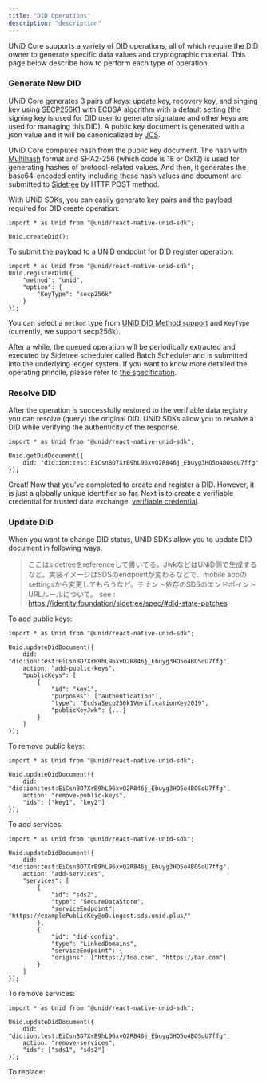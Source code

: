 ```yaml
---
title: "DID Operations"
description: "description"
---
```


UNiD Core supports a variety of DID operations, all of which require the DID owner to generate specific data values and cryptographic material. This page below describe how to perform each type of operation.

### Generate New DID

UNiD Core generates 3 pairs of keys: update key, recovery key, and singing key using [SECP256K1](https://w3c-ccg.github.io/lds-ecdsa-secp256k1-2019/) with ECDSA algorithm with a default setting (the signing key is used for DID user to generate signature and other keys are used for managing this DID). A public key document is generated with a json value and it will be canonicalized by [JCS](https://tools.ietf.org/id/draft-rundgren-json-canonicalization-scheme-00.html). 

UNiD Core computes hash from the public key document. The hash with [Multihash](https://multiformats.io/multihash/) format and SHA2-256 (which code is 18 or 0x12) is used for generating hashes of protocol-related values. And then, it generates the base64-encoded entity including these hash values and document are submitted to [Sidetree](https://github.com/decentralized-identity/sidetree) by HTTP POST method.

With UNiD SDKs, you can easily generate key pairs and the payload required for DID create operation:
```
import * as Unid from "@unid/react-native-unid-sdk";

Unid.createDid();
```

To submit the payload to a UNiD endpoint for DID register operation:
```
import * as Unid from "@unid/react-native-unid-sdk";
Unid.registerDid({
	"method": "unid",
	"option": {
		"KeyType": "secp256k"
	}
});

```

You can select a `method` type from [UNiD DID Method support](./unid/2-drivers) and `KeyType` (currently, we support secp256k).

After a while, the queued operation will be periodically extracted and executed by Sidetree scheduler called Batch Scheduler and is submitted into the underlying ledger system. If you want to know more detailed the operating princile, please refer to [the specification](https://identity.foundation/sidetree/spec/).



### Resolve DID

After the operation is successfully restored to the verifiable data registry, you can resolve (query) the original DID. UNiD SDKs allow you to resolve a DID while verifying the authenticity of the response.

```
import * as Unid from "@unid/react-native-unid-sdk";

Unid.getDidDocument({
	did: "did:ion:test:EiCsnBO7XrB9hL96xvQ2R846j_Ebuyg3HO5o4BOSoU7ffg"
});
```

Great! Now that you've completed to create and register a DID. However, it is just a globally unique identifier so far. Next is to create a verifiable credential for trusted data exchange. [verifiable credential](./4-verifiable-credential).




### Update DID

When you want to change DID status, UNiD SDKs allow you to update DID document in following ways. 

> ここはsidetreeをreferenceして書いてる。JwkなどはUNiD側で生成するなど。実装イメージはSDSのendpointが変わるなどで、mobile appのsettingsから変更してもらうなど。テナント依存のSDSのエンドポイントURLルールについて。 see : https://identity.foundation/sidetree/spec/#did-state-patches

To add public keys:

```
import * as Unid from "@unid/react-native-unid-sdk";

Unid.updateDidDocument({
	did: "did:ion:test:EiCsnBO7XrB9hL96xvQ2R846j_Ebuyg3HO5o4BOSoU7ffg",
	action: "add-public-keys",
	"publicKeys": [
    	{
	    	"id": "key1",
			"purposes": ["authentication"],
			"type": "EcdsaSecp256k1VerificationKey2019",
			"publicKeyJwk": {...}
    	}
  	]
});
```

To remove public keys:
```
import * as Unid from "@unid/react-native-unid-sdk";

Unid.updateDidDocument({
	did: "did:ion:test:EiCsnBO7XrB9hL96xvQ2R846j_Ebuyg3HO5o4BOSoU7ffg",
	action: "remove-public-keys",
	"ids": ["key1", "key2"]
});
```

To add services:

```
import * as Unid from "@unid/react-native-unid-sdk";

Unid.updateDidDocument({
	did: "did:ion:test:EiCsnBO7XrB9hL96xvQ2R846j_Ebuyg3HO5o4BOSoU7ffg",
	action: "add-services",
	"services": [
		{
			"id": "sds2",
			"type": "SecureDataStore",
			"serviceEndpoint": "https://examplePublicKey@o0.ingest.sds.unid.plus/"
		},
		{
			"id": "did-config",
			"type": "LinkedDomains",
			"serviceEndpoint": {
			"origins": ["https://foo.com", "https://bar.com"]
		}
	]
});
```

To remove services:
```
import * as Unid from "@unid/react-native-unid-sdk";

Unid.updateDidDocument({
	did: "did:ion:test:EiCsnBO7XrB9hL96xvQ2R846j_Ebuyg3HO5o4BOSoU7ffg",
	action: "remove-services",
	"ids": ["sds1", "sds2"]
});
```

To replace:
